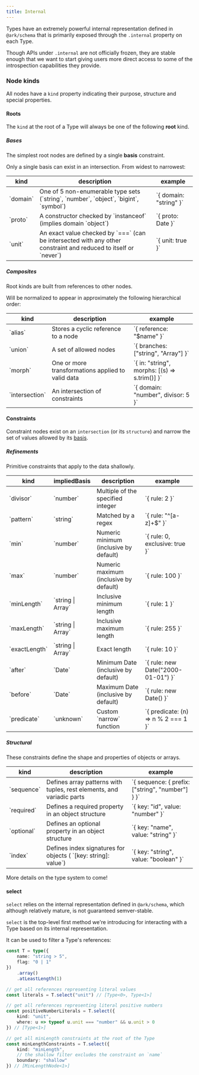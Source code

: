 ```yaml
---
title: Internal
---
```


Types have an extremely powerful internal representation defined in `@ark/schema` that is primarily exposed through the `.internal` property on each Type.

Though APIs under `.internal` are not officially frozen, they are stable enough that we want to start giving users more direct access to some of the introspection capabilities they provide.

### Node kinds

All nodes have a `kind` property indicating their purpose, structure and special properties.

#### Roots

The `kind` at the root of a Type will always be one of the following **root** kind.

##### Bases

The simplest root nodes are defined by a single **basis** constraint.

Only a single basis can exist in an intersection. From widest to narrowest:

<div className="overflow-auto">
	<table className="w-full">
		<thead>
			<tr>
				<th>kind</th>
				<th>description</th>
				<th className="w-1/3">example</th>
			</tr>
		</thead>
		<tbody>
			<tr>
				<td>`domain`</td>
				<td>
					One of 5 non-enumerable type sets (`string`, `number`, `object`, `bigint`, `symbol`)
				</td>
				<td>`{ domain: "string" }`</td>
			</tr>
			<tr>
				<td>`proto`</td>
				<td>
					A constructor checked by `instanceof` (implies domain `object`)
				</td>
				<td>`{ proto: Date }`</td>
			</tr>
			<tr>
				<td>`unit`</td>
				<td>
					An exact value checked by `===` (can be intersected with any other constraint and reduced to itself or `never`)
				</td>
				<td>`{ unit: true }`</td>
			</tr>
		</tbody>
	</table>
</div>

##### Composites

Root kinds are built from references to other nodes.

Will be normalized to appear in approximately the following hierarchical order:

<div className="overflow-auto">
	<table className="w-full">
		<thead>
			<tr>
				<th>kind</th>
				<th>description</th>
				<th className="w-1/3">example</th>
			</tr>
		</thead>
		<tbody>
			<tr>
				<td>`alias`</td>
				<td>Stores a cyclic reference to a node</td>
				<td>`{ reference: "$name" }`</td>
			</tr>
			<tr>
				<td>`union`</td>
				<td>
					A set of allowed nodes
				</td>
				<td>`{ branches: ["string", "Array"] }`</td>
			</tr>
			<tr>
				<td>`morph`</td>
				<td>
					One or more transformations applied to valid data
				</td>
				<td>`{ in: "string", morphs: [(s) => s.trim()] }`</td>
			</tr>
			<tr>
				<td>`intersection`</td>
				<td>An intersection of constraints</td>
				<td>`{ domain: "number", divisor: 5 }`</td>
			</tr>
		</tbody>
	</table>
</div>

#### Constraints

Constraint nodes exist on an `intersection` (or its `structure`) and narrow the set of values allowed by its [basis](#bases).

##### Refinements

Primitive constraints that apply to the data shallowly.

<div className="overflow-auto">
	<table className="w-full">
		<thead>
			<tr>
				<th>kind</th>
				<th>impliedBasis</th>
				<th>description</th>
				<th className="w-1/3">example</th>
			</tr>
		</thead>
		<tbody>
			<tr>
				<td>`divisor`</td>
				<td>`number`</td>
				<td>Multiple of the specified integer</td>
				<td>`{ rule: 2 }`</td>
			</tr>
			<tr>
				<td>`pattern`</td>
				<td>`string`</td>
				<td>Matched by a regex</td>
				<td>`{ rule: "^[a-z]+$" }`</td>
			</tr>
			<tr>
				<td>`min`</td>
				<td>`number`</td>
				<td>Numeric minimum (inclusive by default)</td>
				<td>`{ rule: 0, exclusive: true }`</td>
			</tr>
			<tr>
				<td>`max`</td>
				<td>`number`</td>
				<td>Numeric maximum (inclusive by default)</td>
				<td>`{ rule: 100 }`</td>
			</tr>
			<tr>
				<td>`minLength`</td>
				<td>`string | Array`</td>
				<td>Inclusive minimum length</td>
				<td>`{ rule: 1 }`</td>
			</tr>
			<tr>
				<td>`maxLength`</td>
				<td>`string | Array`</td>
				<td>Inclusive maximum length</td>
				<td>`{ rule: 255 }`</td>
			</tr>
			<tr>
				<td>`exactLength`</td>
				<td>`string | Array`</td>
				<td>Exact length</td>
				<td>`{ rule: 10 }`</td>
			</tr>
			<tr>
				<td>`after`</td>
				<td>`Date`</td>
				<td>Minimum Date (inclusive by default)</td>
				<td>`{ rule: new Date("2000-01-01") }`</td>
			</tr>
			<tr>
				<td>`before`</td>
				<td>`Date`</td>
				<td>Maximum Date (inclusive by default)</td>
				<td>`{ rule: new Date() }`</td>
			</tr>
			<tr>
				<td>`predicate`</td>
				<td>`unknown`</td>
				<td>Custom `narrow` function</td>
				<td>`{ predicate: (n) => n % 2 === 1 }`</td>
			</tr>
		</tbody>
	</table>
</div>

##### Structural

These constraints define the shape and properties of objects or arrays.

<div className="overflow-auto">
	<table className="w-full">
		<thead>
			<tr>
				<th>kind</th>
				<th>description</th>
				<th className="w-1/3">example</th>
			</tr>
		</thead>
		<tbody>
			<tr>
				<td>`sequence`</td>
				<td>
					Defines array patterns with tuples, rest elements, and variadic parts
				</td>
				<td>`{ sequence: { prefix: ["string", "number"] } }`</td>
			</tr>
			<tr>
				<td>`required`</td>
				<td>Defines a required property in an object structure</td>
				<td>`{ key: "id", value: "number" }`</td>
			</tr>
			<tr>
				<td>`optional`</td>
				<td>Defines an optional property in an object structure</td>
				<td>`{ key: "name", value: "string" }`</td>
			</tr>
			<tr>
				<td>`index`</td>
				<td>
					Defines index signatures for objects (
					`[key: string]: value`)
				</td>
				<td>`{ key: "string", value: "boolean" }`</td>
			</tr>
		</tbody>
	</table>
</div>

More details on the type system to come!

#### select

<Callout type="warn" title="select is not fully stable!">

`select` relies on the internal representation defined in `@ark/schema`, which although relatively mature, is not guaranteed semver-stable.

</Callout>

`select` is the top-level first method we're introducing for interacting with a Type based on its internal representation.

It can be used to filter a Type's references:

```ts
const T = type({
	name: "string > 5",
	flag: "0 | 1"
})
	.array()
	.atLeastLength(1)

// get all references representing literal values
const literals = T.select("unit") // [Type<0>, Type<1>]

// get all references representing literal positive numbers
const positiveNumberLiterals = T.select({
	kind: "unit",
	where: u => typeof u.unit === "number" && u.unit > 0
}) // [Type<1>]

// get all minLength constraints at the root of the Type
const minLengthConstraints = T.select({
	kind: "minLength",
	// the shallow filter excludes the constraint on `name`
	boundary: "shallow"
}) // [MinLengthNode<1>]
```
